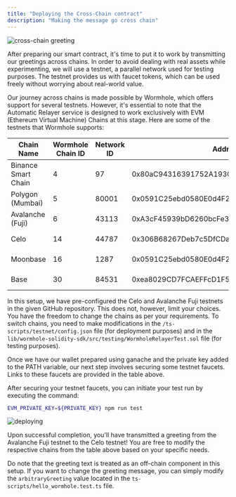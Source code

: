 ```yaml
---
title: "Deploying the Cross-Chain contract"
description: "Making the message go cross chain"
---
```



![cross-chain greeting](https://i.ibb.co/q71FD2C/image.png)

After preparing our smart contract, it's time to put it to work by transmitting our greetings across chains. In order to avoid dealing with real assets while experimenting, we will use a testnet, a parallel network used for testing purposes. The testnet provides us with faucet tokens, which can be used freely without worrying about real-world value.

Our journey across chains is made possible by Wormhole, which offers support for several testnets. However, it's essential to note that the Automatic Relayer service is designed to work exclusively with EVM (Ethereum Virtual Machine) Chains at this stage. Here are some of the testnets that Wormhole supports:


|Chain Name|Wormhole Chain ID|Network ID|Address|Faucets|
|---|---|---|---|---|
|Binance Smart Chain|4|97|0x80aC94316391752A193C1c47E27D382b507c93F3|[BSC Faucet](https://testnet.bnbchain.org/faucet-smart)|
|Polygon (Mumbai)|5|80001|0x0591C25ebd0580E0d4F27A82Fc2e24E7489CB5e0|[Polygon Faucet](https://faucet.polygon.technology/mumbai)|
|Avalanche (Fuji)|6|43113|0xA3cF45939bD6260bcFe3D66bc73d60f19e49a8BB|[Avalanche Faucet](https://faucet.avax-test.network/)|
|Celo|14|44787|0x306B68267Deb7c5DfCDa3619E22E9Ca39C374f84|[Celo Faucet](https://faucet.celo-testnet.org/)|
|Moonbase|16|1287|0x0591C25ebd0580E0d4F27A82Fc2e24E7489CB5e0|[Moonbase Faucet](https://faucet.moonbeam.network/)|
|Base|30|84531|0xea8029CD7FCAEFFcD1F53686430Db0Fc8ed384E1|[Base Faucet](https://www.coinbase.com/faucets/base-ethereum-goerli-faucet)|


In this setup, we have pre-configured the Celo and Avalanche Fuji testnets in the given GitHub repository. This does not, however, limit your choices. You have the freedom to change the chains as per your requirements. To switch chains, you need to make modifications in the `/ts-scripts/testnet/config.json` file (for deployment purposes) and in the `lib/wormhole-solidity-sdk/src/testing/WormholeRelayerTest.sol` file (for testing purposes).

Once we have our wallet prepared using ganache and the private key added to the PATH variable, our next step involves securing some testnet faucets. Links to these faucets are provided in the table above.

After securing your testnet faucets, you can initiate your test run by executing the command:

```bash
EVM_PRIVATE_KEY=${PRIVATE_KEY} npm run test
```


![deploying](https://i.ibb.co/592VwTT/image.png)

Upon successful completion, you'll have transmitted a greeting from the Avalanche Fuji testnet to the Celo testnet! You are free to modify the respective chains from the table above based on your specific needs.

Do note that the greeting text is treated as an off-chain component in this setup. If you want to change the greeting message, you can simply modify the `arbitraryGreeting` value located in the `ts-scripts/hello_wormhole.test.ts` file.